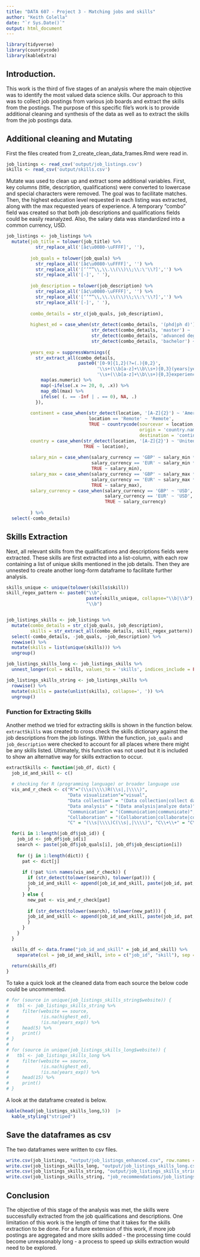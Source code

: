 ```yaml
---
title: "DATA 607 - Project 3 - Matching jobs and skills"
author: "Keith Colella"
date: "`r Sys.Date()`"
output: html_document
---
```


```r
library(tidyverse)
library(countrycode)
library(kableExtra)
```

## Introduction.

This work is the third of five stages of an analysis where the main objective was to identify the most valued data science skills. Our approach to this was to collect job postings from various job boards and extract the skills from the postings. The purpose of this specific file's work is to provide additional cleaning and synthesis of the data as well as to extract the skills from the job postings data.

## Additional cleaning and Mutating

First the files created from 2_create_clean_data_frames.Rmd were read in.  

```r
job_listings <- read_csv('output/job_listings.csv')
skills <- read_csv('output/skills.csv')
```

Mutate was used to clean up and extract some additional variables. First, key columns (title, description, qualifications) were converted to lowercase and special characters were removed. The goal was to facilitate matches. Then, the highest education level requested in each listing was extracted, along with the max requested years of experience. A temporary "combo" field was created so that both job descriptions and qualifications fields could be easily reanalyzed. Also, the salary data was standardized into a common currency, USD.

```r
job_listings <- job_listings %>%
  mutate(job_title = tolower(job_title) %>%
           str_replace_all('[â¢\u0080-\uFFFF]', ''),
         
         job_quals = tolower(job_quals) %>%
           str_replace_all('[â¢\u0080-\uFFFF]', '') %>%
           str_replace_all('[‘’“”\\,\\.\\(\\)\\;\\:\'\\?]','') %>%
           str_replace_all('[-]', ' '),
         
         job_description = tolower(job_description) %>%
           str_replace_all('[â¢\u0080-\uFFFF]', '') %>%
           str_replace_all('[‘’“”\\,\\.\\(\\)\\;\\:\'\\?]','') %>%
           str_replace_all('[-]', ' '),
         
         combo_details = str_c(job_quals, job_description),
         
         highest_ed = case_when(str_detect(combo_details, '(phd|ph d)') ~ 'phd',
                                str_detect(combo_details, 'master') ~ 'master',
                                str_detect(combo_details, 'advanced degree') ~ 'master',
                                str_detect(combo_details, 'bachelor') ~ 'bachelor'),
         
         years_exp = suppressWarnings({
           str_extract_all(combo_details, 
                           paste0('[0-9]{1,2}(?=(.){0,2}',
                                  '\\s+(\\b[a-z]+\\b\\s+){0,3}(years|year)',
                                  '\\s+(\\b[a-z]+\\b\\s+){0,3}experience)')) %>%
             map(as.numeric) %>%
             map(~ifelse(.x >= 20, 0, .x)) %>%
             map_dbl(max) %>%
             ifelse( (. == -Inf | . == 0), NA, .)
           }),
         
         continent = case_when(str_detect(location, '[A-Z]{2}') ~ 'Americas',
                               location == 'Remote' ~ 'Remote',
                               TRUE ~ countrycode(sourcevar = location,
                                                  origin = 'country.name',
                                                  destination = 'continent')),
         country = case_when(str_detect(location, '[A-Z]{2}') ~ 'United States',
                             TRUE ~ location),
         
         salary_min = case_when(salary_currency == 'GBP' ~ salary_min * 1.21,
                                salary_currency == 'EUR' ~ salary_min * 1.06,
                                TRUE ~ salary_min),
         salary_max = case_when(salary_currency == 'GBP' ~ salary_max * 1.21,
                                salary_currency == 'EUR' ~ salary_max * 1.06,
                                TRUE ~ salary_max),
         salary_currency = case_when(salary_currency == 'GBP' ~ 'USD',
                                     salary_currency == 'EUR' ~ 'USD',
                                     TRUE ~ salary_currency)
         
         ) %>%
  select(-combo_details)
```

## Skills Extraction

Next, all relevant skills from the qualifications and descriptions fields were extracted. These skills are first extracted into a list-column, with each row containing a list of unique skills mentioned in the job details. Then they are unnested to create another long-form dataframe to facilitate further analysis.

```r
skills_unique <- unique(tolower(skills$skill))
skill_regex_pattern <- paste0("\\b", 
                              paste(skills_unique, collapse="\\b|\\b"),
                              "\\b")


job_listings_skills <- job_listings %>%
  mutate(combo_details = str_c(job_quals, job_description),
         skills = str_extract_all(combo_details, skill_regex_pattern)) %>%
  select(-combo_details, -job_quals, -job_description) %>%
  rowwise() %>%
  mutate(skills = list(unique(skills))) %>%
  ungroup()

job_listings_skills_long <- job_listings_skills %>%
  unnest_longer(col = skills, values_to = 'skills', indices_include = FALSE)

job_listings_skills_string <- job_listings_skills %>%
  rowwise() %>% 
  mutate(skills = paste(unlist(skills), collapse=', ')) %>%
  ungroup()
```


### Function for Extracting Skills

Another method we tried for extracting skills is shown in the function below. `extractSkills` was created to cross check the skills dictionary against the job descriptions from the job listings. Within the function,  `job_quals` and `job_description` were checked to account for all places where there might be any skills listed. Ultimately, this function was not used but it is included to show an alternative way for skills extraction to occur. 

```r
extractSkills <- function(job_df, dict) {
  job_id_and_skill <- c()
  
  # checking for R (programming language) or broader language use
  vis_and_r_check <- c("R"="(\\s|\\\\)R(\\s|,|\\\\)", 
                       "Data visualization"="visual", 
                       "Data collection" = "(Data collection|collect data)", 
                       "Data analysis" = "(Data analysis|analyze data)", 
                       "Communication" = "(Communication|communicate)", 
                       "Collaboration" = "(Collaboration|collaborate|collaborative)", 
                       "C" = "(\\s|\\\\)C(\\s|,|\\\\)", "C\\+\\+" = "C\\+\\+")

  for(i in 1:length(job_df$job_id)) {
    job_id <- job_df$job_id[i]
    search <- paste(job_df$job_quals[i], job_df$job_desciption[i])
  
    for (j in 1:length(dict)) {
      pat <- dict[j]
      
      if (!pat %in% names(vis_and_r_check)) {
        if (str_detect(tolower(search), tolower(pat))) {
        job_id_and_skill <- append(job_id_and_skill, paste(job_id, pat, sep = ","))
        }
      } else {
        new_pat <- vis_and_r_check[pat]
      
        if (str_detect(tolower(search), tolower(new_pat))) {
        job_id_and_skill <- append(job_id_and_skill, paste(job_id, pat, sep = ","))
        }
      }
    }
  }

  skills_df <- data.frame("job_id_and_skill" = job_id_and_skill) %>%
    separate(col = job_id_and_skill, into = c("job_id", "skill"), sep = ",")
  
  return(skills_df)
}
```


To take a quick look at the cleaned data from each source the below code could be uncommented. 

```r
# for (source in unique(job_listings_skills_string$website)) {
#   tbl <- job_listings_skills_string %>%
#     filter(website == source,
#            !is.na(highest_ed),
#            !is.na(years_exp)) %>%
#     head(5) %>%
#     print()
# }
# 
# for (source in unique(job_listings_skills_long$website)) {
#   tbl <- job_listings_skills_long %>%
#     filter(website == source,
#            !is.na(highest_ed),
#            !is.na(years_exp)) %>%
#     head(15) %>%
#     print()
# }
```

A look at the dataframe created is below.

```r
kable(head(job_listings_skills_long,5))  |>
  kable_styling("striped")
```


## Save the dataframes as csv

The two dataframes were written to csv files.

```r
write.csv(job_listings, "output/job_listings_enhanced.csv", row.names = FALSE)
write.csv(job_listings_skills_long, "output/job_listings_skills_long.csv", row.names = FALSE)
write.csv(job_listings_skills_string, "output/job_listings_skills_string.csv", row.names = FALSE)
write.csv(job_listings_skills_string, "job_recommendations/job_listings_skills_string.csv", row.names = FALSE)
```

## Conclusion

The objective of this stage of the analysis was met, the skills were successfully extracted from the job qualifications and descriptions. One limitation of this work is the length of time that it takes for the skills extraction to be done. For a future extension of this work, if more job postings are aggregated and more skills added - the processing time could become unreasonably long - a process to speed up skills extraction would need to be explored. 
